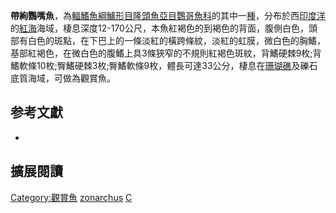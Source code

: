 {{Speciesbox
| status = LC
| status_system = iucn3.1
| image = Calotomus zonarchus.jpg
| genus = Calotomus
| species = zonarchus
| authority = [[Jenkins|Jenkins]], 1903
| synonyms = *''Calotomus zonarcha''<br /><small>Jenkins, 1903</small>
*''Scaridae aerosa''<br /><small>Jordan & Snyder, 1907</small>
*''Scaridea balia''<br /><small>Jenkins, 1903</small>
*''Scaridea farrandi''<br /><small>Jordan, 1925</small>
}}

'''帶絢鸚嘴魚'''，為[[輻鰭魚綱|輻鰭魚綱]][[鱸形目|鱸形目]][[隆頭魚亞目|隆頭魚亞目]][[鸚哥魚科|鸚哥魚科]]的其中一[[種|種]]，分布於西[[印度洋|印度洋]]的[[紅海|紅海]]海域，棲息深度12-170公尺，本魚紅褐色的到褐色的背面，腹側白色，頭部有白色的斑點，在下巴上的一條淡紅的橫跨條紋，淡紅的虹膜，微白色的胸鰭，基部紅褐色，在微白色的腹鰭上具3條狹窄的不規則紅褐色斑紋，背鰭硬棘9枚;背鰭軟條10枚;臀鰭硬棘3枚;臀鰭軟條9枚，體長可達33公分，棲息在[[珊瑚礁|珊瑚礁]]及礫石底質海域，可做為觀賞魚。

== 参考文獻 ==
*{{FishBase_species|genus=Calotomus|species=zonarchus|year=2012|month=7}}

== 擴展閱讀 == 
{{refbegin}}
{{wikispecies-inline|Calotomus zonarchus|帶絢鸚嘴魚}}
{{refend}}
{{Taxonbar|from=Q2239702}}

[[Category:觀賞魚|Category:觀賞魚]]
[[Category:絢鸚嘴魚屬|zonarchus]]
[[Category:1903年描述的魚類|C]]


{{鱸形目小作品}}